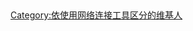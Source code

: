 {{Userbox
  |border-c = #009900
  |border-s = 1
  |id-c     = #FFFFFF
  |id-s     = 12
  |id-fc    = #000000
  |info-c   = #00CC00
  |info-s   = 8
  |info-fc  = #FFFFFF
  |id       = [[File:Onion_white_background.jpg|42px]]
  |info     = <span style="font-size:14px;">這名用戶在運行[[Tor|Tor]]節點。</span><br />如果您使用Tor，您可能正透過此用戶的電腦連接維基。
}}
<br clear="all" />

[[Category:依使用网络连接工具区分的维基人|Category:依使用网络连接工具区分的维基人]]